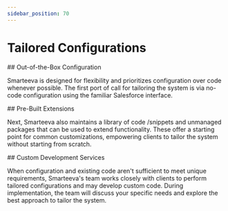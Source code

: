 ```yaml
---
sidebar_position: 70
---
```



# Tailored Configurations

<div className="docs-icon-heading">
  <Box className="docs-icon" />
  ## Out-of-the-Box Configuration
</div>

Smarteeva is designed for flexibility and prioritizes configuration over code whenever possible. The first port of call for tailoring the system is via no-code configuration using the familiar Salesforce interface.

<div className="docs-icon-heading">
  <PowerCord className="docs-icon" />
  ## Pre-Built Extensions
</div>

Next, Smarteeva also maintains a library of code /snippets and unmanaged packages that can be used to extend functionality. These offer a starting point for common customizations, empowering clients to tailor the system without starting from scratch.

<div className="docs-icon-heading">
  <Dev className="docs-icon" />
  ## Custom Development Services
</div>

When configuration and existing code aren't sufficient to meet unique requirements, Smarteeva's team works closely with clients to perform tailored configurations and may develop custom code. During implementation, the team will discuss your specific needs and explore the best approach to tailor the system.

